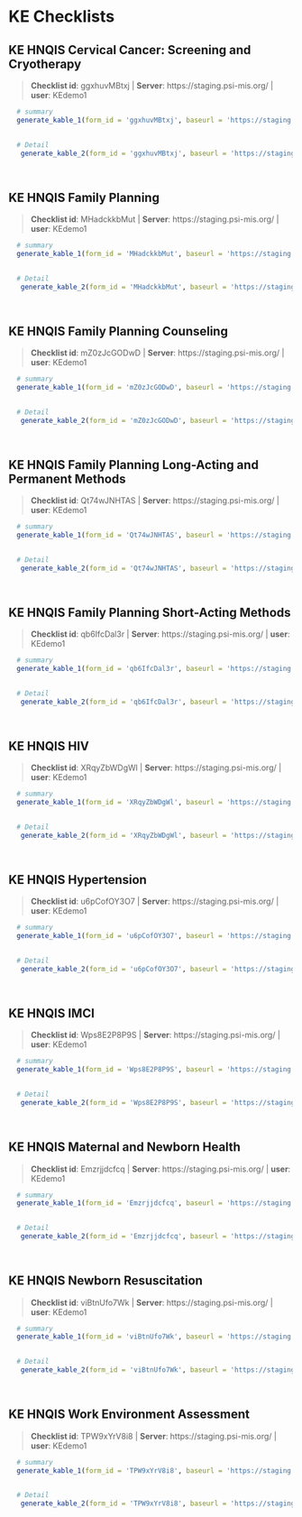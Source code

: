# KE Checklists {#KE}


## KE HNQIS Cervical Cancer: Screening and Cryotherapy 

    
>__Checklist id__: ggxhuvMBtxj   | __Server__: https://staging.psi-mis.org/ | __user__: KEdemo1 


```r
  
  # summary
  generate_kable_1(form_id = 'ggxhuvMBtxj', baseurl = 'https://staging.psi-mis.org/')
  

  # Detail 
   generate_kable_2(form_id = 'ggxhuvMBtxj', baseurl = 'https://staging.psi-mis.org/', ignore_text = T, ignore_parent = T, ignore_real_or_simulated = T)

   
```

## KE HNQIS Family Planning 

    
>__Checklist id__: MHadckkbMut   | __Server__: https://staging.psi-mis.org/ | __user__: KEdemo1 


```r
  
  # summary
  generate_kable_1(form_id = 'MHadckkbMut', baseurl = 'https://staging.psi-mis.org/')
  

  # Detail 
   generate_kable_2(form_id = 'MHadckkbMut', baseurl = 'https://staging.psi-mis.org/', ignore_text = T, ignore_parent = T, ignore_real_or_simulated = T)

   
```

## KE HNQIS Family Planning Counseling 

    
>__Checklist id__: mZ0zJcGODwD   | __Server__: https://staging.psi-mis.org/ | __user__: KEdemo1 


```r
  
  # summary
  generate_kable_1(form_id = 'mZ0zJcGODwD', baseurl = 'https://staging.psi-mis.org/')
  

  # Detail 
   generate_kable_2(form_id = 'mZ0zJcGODwD', baseurl = 'https://staging.psi-mis.org/', ignore_text = T, ignore_parent = T, ignore_real_or_simulated = T)

   
```

## KE HNQIS Family Planning Long-Acting and Permanent Methods 

    
>__Checklist id__: Qt74wJNHTAS   | __Server__: https://staging.psi-mis.org/ | __user__: KEdemo1 


```r
  
  # summary
  generate_kable_1(form_id = 'Qt74wJNHTAS', baseurl = 'https://staging.psi-mis.org/')
  

  # Detail 
   generate_kable_2(form_id = 'Qt74wJNHTAS', baseurl = 'https://staging.psi-mis.org/', ignore_text = T, ignore_parent = T, ignore_real_or_simulated = T)

   
```

## KE HNQIS Family Planning Short-Acting Methods 

    
>__Checklist id__: qb6IfcDal3r   | __Server__: https://staging.psi-mis.org/ | __user__: KEdemo1 


```r
  
  # summary
  generate_kable_1(form_id = 'qb6IfcDal3r', baseurl = 'https://staging.psi-mis.org/')
  

  # Detail 
   generate_kable_2(form_id = 'qb6IfcDal3r', baseurl = 'https://staging.psi-mis.org/', ignore_text = T, ignore_parent = T, ignore_real_or_simulated = T)

   
```

## KE HNQIS HIV 

    
>__Checklist id__: XRqyZbWDgWl   | __Server__: https://staging.psi-mis.org/ | __user__: KEdemo1 


```r
  
  # summary
  generate_kable_1(form_id = 'XRqyZbWDgWl', baseurl = 'https://staging.psi-mis.org/')
  

  # Detail 
   generate_kable_2(form_id = 'XRqyZbWDgWl', baseurl = 'https://staging.psi-mis.org/', ignore_text = T, ignore_parent = T, ignore_real_or_simulated = T)

   
```

## KE HNQIS Hypertension 

    
>__Checklist id__: u6pCofOY3O7   | __Server__: https://staging.psi-mis.org/ | __user__: KEdemo1 


```r
  
  # summary
  generate_kable_1(form_id = 'u6pCofOY3O7', baseurl = 'https://staging.psi-mis.org/')
  

  # Detail 
   generate_kable_2(form_id = 'u6pCofOY3O7', baseurl = 'https://staging.psi-mis.org/', ignore_text = T, ignore_parent = T, ignore_real_or_simulated = T)

   
```

## KE HNQIS IMCI 

    
>__Checklist id__: Wps8E2P8P9S   | __Server__: https://staging.psi-mis.org/ | __user__: KEdemo1 


```r
  
  # summary
  generate_kable_1(form_id = 'Wps8E2P8P9S', baseurl = 'https://staging.psi-mis.org/')
  

  # Detail 
   generate_kable_2(form_id = 'Wps8E2P8P9S', baseurl = 'https://staging.psi-mis.org/', ignore_text = T, ignore_parent = T, ignore_real_or_simulated = T)

   
```

## KE HNQIS Maternal and Newborn Health 

    
>__Checklist id__: Emzrjjdcfcq   | __Server__: https://staging.psi-mis.org/ | __user__: KEdemo1 


```r
  
  # summary
  generate_kable_1(form_id = 'Emzrjjdcfcq', baseurl = 'https://staging.psi-mis.org/')
  

  # Detail 
   generate_kable_2(form_id = 'Emzrjjdcfcq', baseurl = 'https://staging.psi-mis.org/', ignore_text = T, ignore_parent = T, ignore_real_or_simulated = T)

   
```

## KE HNQIS Newborn Resuscitation 

    
>__Checklist id__: viBtnUfo7Wk   | __Server__: https://staging.psi-mis.org/ | __user__: KEdemo1 


```r
  
  # summary
  generate_kable_1(form_id = 'viBtnUfo7Wk', baseurl = 'https://staging.psi-mis.org/')
  

  # Detail 
   generate_kable_2(form_id = 'viBtnUfo7Wk', baseurl = 'https://staging.psi-mis.org/', ignore_text = T, ignore_parent = T, ignore_real_or_simulated = T)

   
```

## KE HNQIS Work Environment Assessment 

    
>__Checklist id__: TPW9xYrV8i8   | __Server__: https://staging.psi-mis.org/ | __user__: KEdemo1 


```r
  
  # summary
  generate_kable_1(form_id = 'TPW9xYrV8i8', baseurl = 'https://staging.psi-mis.org/')
  

  # Detail 
   generate_kable_2(form_id = 'TPW9xYrV8i8', baseurl = 'https://staging.psi-mis.org/', ignore_text = T, ignore_parent = T, ignore_real_or_simulated = T)

   
```

